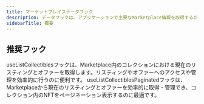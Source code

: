 ```yaml
---
title: マーケットプレイスデータフック
description: データフックは、アプリケーションで主要なMarketplace情報を取得するために不可欠です。リスティングやオファーなど、UIに必要なデータの取得に役立ちます。
sidebarTitle: 概要
---
```


## 推奨フック

<CardGroup cols={2}>
  <Card title="useListCollectibles" icon="code" href="/sdk/marketplace-sdk/hooks/marketplace-data/useListCollectibles">
    useListCollectiblesフックは、Marketplace内のコレクションにおける現在のリスティングとオファーを取得します。リスティングやオファーへのアクセスや管理を効率的に行うのに便利です。
  </Card>

  <Card title="useListCollectiblesPaginated" icon="code" href="/sdk/marketplace-sdk/hooks/marketplace-data/useListCollectiblesPaginated">
    useListCollectiblesPaginatedフックは、Marketplaceから現在のリスティングとオファーを効率的に取得・管理でき、コレクション内のNFTをページネーション表示するのに最適です。
  </Card>
</CardGroup>